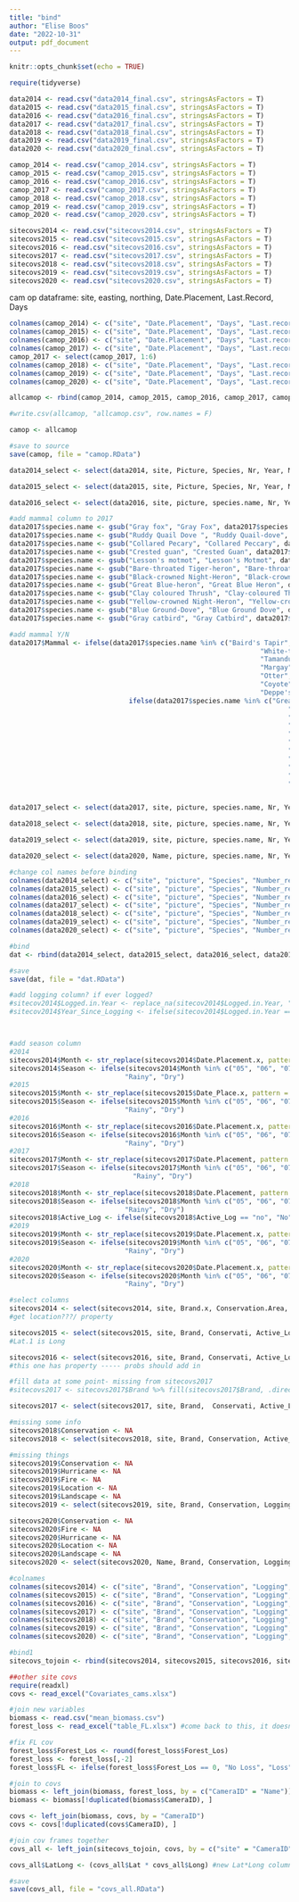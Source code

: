 ```yaml
---
title: "bind"
author: "Elise Boos"
date: "2022-10-31"
output: pdf_document
---
```


```r
knitr::opts_chunk$set(echo = TRUE)
```

```r
require(tidyverse)

data2014 <- read.csv("data2014_final.csv", stringsAsFactors = T)
data2015 <- read.csv("data2015_final.csv", stringsAsFactors = T)
data2016 <- read.csv("data2016_final.csv", stringsAsFactors = T)
data2017 <- read.csv("data2017_final.csv", stringsAsFactors = T)
data2018 <- read.csv("data2018_final.csv", stringsAsFactors = T)
data2019 <- read.csv("data2019_final.csv", stringsAsFactors = T)
data2020 <- read.csv("data2020_final.csv", stringsAsFactors = T)

camop_2014 <- read.csv("camop_2014.csv", stringsAsFactors = T)
camop_2015 <- read.csv("camop_2015.csv", stringsAsFactors = T)
camop_2016 <- read.csv("camop_2016.csv", stringsAsFactors = T)
camop_2017 <- read.csv("camop_2017.csv", stringsAsFactors = T)
camop_2018 <- read.csv("camop_2018.csv", stringsAsFactors = T)
camop_2019 <- read.csv("camop_2019.csv", stringsAsFactors = T)
camop_2020 <- read.csv("camop_2020.csv", stringsAsFactors = T)

sitecovs2014 <- read.csv("sitecovs2014.csv", stringsAsFactors = T)
sitecovs2015 <- read.csv("sitecovs2015.csv", stringsAsFactors = T)
sitecovs2016 <- read.csv("sitecovs2016.csv", stringsAsFactors = T)
sitecovs2017 <- read.csv("sitecovs2017.csv", stringsAsFactors = T)
sitecovs2018 <- read.csv("sitecovs2018.csv", stringsAsFactors = T)
sitecovs2019 <- read.csv("sitecovs2019.csv", stringsAsFactors = T)
sitecovs2020 <- read.csv("sitecovs2020.csv", stringsAsFactors = T)

```

cam op dataframe: site, easting, northing, Date.Placement, Last.Record, Days
```r
colnames(camop_2014) <- c("site", "Date.Placement", "Days", "Last.record", "Northing", "Easting")
colnames(camop_2015) <- c("site", "Date.Placement", "Days", "Last.record", "Northing", "Easting")
colnames(camop_2016) <- c("site", "Date.Placement", "Days", "Last.record", "Northing", "Easting")
colnames(camop_2017) <- c("site", "Date.Placement", "Days", "Last.record", "Northing", "Easting", "Logging")
camop_2017 <- select(camop_2017, 1:6)
colnames(camop_2018) <- c("site", "Date.Placement", "Days", "Last.record", "Northing", "Easting")
colnames(camop_2019) <- c("site", "Date.Placement", "Days", "Last.record", "Northing", "Easting")
colnames(camop_2020) <- c("site", "Date.Placement", "Days", "Last.record", "Northing", "Easting")

allcamop <- rbind(camop_2014, camop_2015, camop_2016, camop_2017, camop_2018, camop_2019, camop_2020)

#write.csv(allcamop, "allcamop.csv", row.names = F)

camop <- allcamop

#save to source
save(camop, file = "camop.RData")
```



```r

data2014_select <- select(data2014, site, Picture, Species, Nr, Year, Month, Day, Hour_exact, obsdate, Mammal, Easting.x, Northing.x, date_time_obs)

data2015_select <- select(data2015, site, Picture, Species, Nr, Year, Month, Day, Hour_exact, obsdate, Mammal, Easting.1, Northing.1, date_time_obs)

data2016_select <- select(data2016, site, picture, species.name, Nr, Year, Month, Day, Hour.Exact, obsdate, Mammal, Easting, Northing, date_time_obs)

#add mammal column to 2017
data2017$species.name <- gsub("Gray fox", "Gray Fox", data2017$species.name)
data2017$species.name <- gsub("Ruddy Quail Dove ", "Ruddy Quail-dove", data2017$species.name)
data2017$species.name <- gsub("Collared Pecary", "Collared Peccary", data2017$species.name)
data2017$species.name <- gsub("Crested guan", "Crested Guan", data2017$species.name)
data2017$species.name <- gsub("Lesson's motmot", "Lesson's Motmot", data2017$species.name)
data2017$species.name <- gsub("Bare-throated Tiger-heron", "Bare-throated Tiger Heron", data2017$species.name)
data2017$species.name <- gsub("Black-crowned Night-Heron", "Black-crowned Night Heron", data2017$species.name)
data2017$species.name <- gsub("Great Blue-heron", "Great Blue Heron", data2017$species.name)
data2017$species.name <- gsub("Clay coloured Thrush", "Clay-coloured Thrush", data2017$species.name)
data2017$species.name <- gsub("Yellow-crowned Night-Heron", "Yellow-crowned Night Heron", data2017$species.name)
data2017$species.name <- gsub("Blue Ground-Dove", "Blue Ground Dove", data2017$species.name)
data2017$species.name <- gsub("Gray catbird", "Gray Catbird", data2017$species.name)

#add mammal Y/N
data2017$Mammal <- ifelse(data2017$species.name %in% c("Baird's Tapir", "Puma", "Red Brocket Deer", "White-lipped Peccary", 
                                                               "White-tailed Deer", "Ocelot", "Agouti", "Gray Fox", 
                                                               "Tamandua", "White-nosed Coati", "Common Opossum", "Jaguar", 
                                                               "Margay", "Paca", "Tayra", "Racoon", "Striped Hog-nosed Skunk", 
                                                               "Otter", "Brown Four-eyed Opossum", "Nine-banded Armadillo", 
                                                               "Coyote", "Jaguarundi", "Rodent", "Social Flycatcher", "Squirrel", 
                                                               "Deppe's Squirrel"), "Yes",
                              ifelse(data2017$species.name %in% c("Great Curassow", "Ocellated Turkey", "Unknown", "Humans", 
                                                                      "Mottled Owl", "Neeltje", "Gray-headed Dove", "Chachalaca", 
                                                                      "Ruddy Quail-dove", "Black-faced Antthrush", "Scaled Pigeon", 
                                                                      "Collared Peccary", "Lesson's Motmot", "Wood Thrush", 
                                                                      "Boat-billed Heron", "Slaty-breasted Tinamou", "Bare-throated Tiger Heron", 
                                                                      "Black-crowned Night Heron", "Cane Toad", "Great Blue Heron", 
                                                                      "Great Tinamou", "Limpkin", "Agami Heron", "Clay-coloured Thrush", 
                                                                      "Yellow-crowned Night Heron", "Russet-naped Woodrail", "Bird", 
                                                                      "Blue Ground Dove", "Gray Catbird", "Gray-chested Dove", "Hawk", 
                                                                      "Northern Waterthrush", "Ornate Hawk-eagle", "Roadside Hawk", 
                                                                      "Little Tinamou", "Crested Guan"), "No", NA))


data2017_select <- select(data2017, site, picture, species.name, Nr, Year, Month, Day, Hour.Exact, obsdate, Mammal, Easting, Northing, date_time_obs)

data2018_select <- select(data2018, site, picture, species.name, Nr, Year, Month, Day, Hour.Exact, obsdate, Mammal, Easting.y, Northing.y, date_time_obs)

data2019_select <- select(data2019, site, picture, species.name, Nr, Year, Month, Day, Hour.Exact, obsdate, Mammal, Easting.y, Northing.y, date_time_obs)

data2020_select <- select(data2020, Name, picture, species.name, Nr, Year, Month, Day, Hour.Exact, obsdate, Mammal, Easting.x, Northing.x, date_time_obs)

#change col names before binding
colnames(data2014_select) <- c("site", "picture", "Species", "Number_recorded", "Year", "Month", "Day", "Hour", "obsdate", "Mammal", "Easting", "Northing", "date_time_obs")
colnames(data2015_select) <- c("site", "picture", "Species", "Number_recorded", "Year", "Month", "Day", "Hour", "obsdate", "Mammal", "Easting", "Northing", "date_time_obs")
colnames(data2016_select) <- c("site", "picture", "Species", "Number_recorded", "Year", "Month", "Day", "Hour", "obsdate", "Mammal", "Easting", "Northing", "date_time_obs")
colnames(data2017_select) <- c("site", "picture", "Species", "Number_recorded", "Year", "Month", "Day", "Hour", "obsdate", "Mammal", "Easting", "Northing", "date_time_obs")
colnames(data2018_select) <- c("site", "picture", "Species", "Number_recorded", "Year", "Month", "Day", "Hour", "obsdate", "Mammal", "Easting", "Northing", "date_time_obs")
colnames(data2019_select) <- c("site", "picture", "Species", "Number_recorded", "Year", "Month", "Day", "Hour", "obsdate", "Mammal", "Easting", "Northing", "date_time_obs")
colnames(data2020_select) <- c("site", "picture", "Species", "Number_recorded", "Year", "Month", "Day", "Hour", "obsdate", "Mammal", "Easting", "Northing", "date_time_obs")

#bind
dat <- rbind(data2014_select, data2015_select, data2016_select, data2017_select, data2018_select, data2019_select, data2020_select)

#save
save(dat, file = "dat.RData")
```



```r

#add logging column? if ever logged?
#sitecov2014$Logged.in.Year <- replace_na(sitecov2014$Logged.in.Year, "No") #na to No
#sitecov2014$Year_Since_Logging <- ifelse(sitecov2014$Logged.in.Year == "No", "No","Yes")



#add season column
#2014
sitecovs2014$Month <- str_replace(sitecovs2014$Date.Placement.x, pattern = ".*-([^-]*)-.*", replacement = "\\1")
sitecovs2014$Season <- ifelse(sitecovs2014$Month %in% c("05", "06", "07", "08", "09", "10"), 
                             "Rainy", "Dry")
#2015
sitecovs2015$Month <- str_replace(sitecovs2015$Date_Place.x, pattern = ".*-([^-]*)-.*", replacement = "\\1")
sitecovs2015$Season <- ifelse(sitecovs2015$Month %in% c("05", "06", "07", "08", "09", "10"), 
                             "Rainy", "Dry")
#2016
sitecovs2016$Month <- str_replace(sitecovs2016$Date.Placement.x, pattern = ".*-([^-]*)-.*", replacement = "\\1")
sitecovs2016$Season <- ifelse(sitecovs2016$Month %in% c("05", "06", "07", "08", "09", "10"), 
                             "Rainy", "Dry")
#2017
sitecovs2017$Month <- str_replace(sitecovs2017$Date.Placement, pattern = ".*-([^-]*)-.*", replacement = "\\1")
sitecovs2017$Season <- ifelse(sitecovs2017$Month %in% c("05", "06", "07", "08", "09", "10"), 
                               "Rainy", "Dry")
#2018
sitecovs2018$Month <- str_replace(sitecovs2018$Date.Placement, pattern = ".*-([^-]*)-.*", replacement = "\\1")
sitecovs2018$Season <- ifelse(sitecovs2018$Month %in% c("05", "06", "07", "08", "09", "10"), 
                             "Rainy", "Dry")
sitecovs2018$Active_Log <- ifelse(sitecovs2018$Active_Log == "no", "No", "Yes") #fix error
#2019
sitecovs2019$Month <- str_replace(sitecovs2019$Date.Placement.x, pattern = ".*-([^-]*)-.*", replacement = "\\1")
sitecovs2019$Season <- ifelse(sitecovs2019$Month %in% c("05", "06", "07", "08", "09", "10"), 
                             "Rainy", "Dry")
#2020
sitecovs2020$Month <- str_replace(sitecovs2020$Date.Placement.x, pattern = ".*-([^-]*)-.*", replacement = "\\1")
sitecovs2020$Season <- ifelse(sitecovs2020$Month %in% c("05", "06", "07", "08", "09", "10"), 
                             "Rainy", "Dry")

#select columns
sitecovs2014 <- select(sitecovs2014, site, Brand.x, Conservation.Area, Active.Logging, Hurricane.Damage, Fire.Damage, Location.descr., Landscape, Lat, Lon, Season)
#get location???/ property 

sitecovs2015 <- select(sitecovs2015, site, Brand, Conservati, Active_Log, Hurricane, Fire_Damag, Location_d, Landscape, Lat, Lat.1, Season)
#Lat.1 is Long

sitecovs2016 <- select(sitecovs2016, site, Brand, Conservati, Active_Log, Hurricane, Fire_Damag, Location_d, Landscape, Lat, Long, Season)
#this one has property ----- probs should add in 

#fill data at some point- missing from sitecovs2017
#sitecovs2017 <- sitecovs2017$Brand %>% fill(sitecovs2017$Brand, .direction = "down")

sitecovs2017 <- select(sitecovs2017, site, Brand,  Conservati, Active_Log, Hurricane, Fire_Damag, Location_d, Landscape, Lat, Long, Season)

#missing some info
sitecovs2018$Conservation <- NA
sitecovs2018 <- select(sitecovs2018, site, Brand, Conservation, Active_Log, Hurricane, Fire_Damag, Location_d, Landscape, Lat, Long, Season)

#missing things
sitecovs2019$Conservation <- NA
sitecovs2019$Hurricane <- NA
sitecovs2019$Fire <- NA
sitecovs2019$Location <- NA
sitecovs2019$Landscape <- NA
sitecovs2019 <- select(sitecovs2019, site, Brand, Conservation, Logging, Hurricane, Fire, Location, Landscape, Lat, Long, Season)

sitecovs2020$Conservation <- NA
sitecovs2020$Fire <- NA
sitecovs2020$Hurricane <- NA
sitecovs2020$Location <- NA
sitecovs2020$Landscape <- NA
sitecovs2020 <- select(sitecovs2020, Name, Brand, Conservation, Logging, Hurricane, Fire, Location, Landscape, Lat, Long, Season)

#colnames
colnames(sitecovs2014) <- c("site", "Brand", "Conservation", "Logging", "Hurricane", "Fire", "Location", "Landscape", "Lat", "Long", "Season")
colnames(sitecovs2015) <- c("site", "Brand", "Conservation", "Logging", "Hurricane", "Fire", "Location", "Landscape", "Lat", "Long", "Season")
colnames(sitecovs2016) <- c("site", "Brand", "Conservation", "Logging", "Hurricane", "Fire", "Location", "Landscape", "Lat", "Long", "Season")
colnames(sitecovs2017) <- c("site", "Brand", "Conservation", "Logging", "Hurricane", "Fire", "Location", "Landscape", "Lat", "Long", "Season")
colnames(sitecovs2018) <- c("site", "Brand", "Conservation", "Logging", "Hurricane", "Fire", "Location", "Landscape", "Lat", "Long", "Season")
colnames(sitecovs2019) <- c("site", "Brand", "Conservation", "Logging", "Hurricane", "Fire", "Location", "Landscape", "Lat", "Long", "Season")
colnames(sitecovs2020) <- c("site", "Brand", "Conservation", "Logging", "Hurricane", "Fire", "Location", "Landscape", "Lat", "Long", "Season")

#bind1
sitecovs_tojoin <- rbind(sitecovs2014, sitecovs2015, sitecovs2016, sitecovs2017, sitecovs2018, sitecovs2019, sitecovs2020)

##other site covs
require(readxl)
covs <- read_excel("Covariates_cams.xlsx")

#join new variables
biomass <- read.csv("mean_biomass.csv")
forest_loss <- read_excel("table_FL.xlsx") #come back to this, it doesnt seem right

#fix FL cov
forest_loss$Forest_Los <- round(forest_loss$Forest_Los)
forest_loss <- forest_loss[,-2]
forest_loss$FL <- ifelse(forest_loss$Forest_Los == 0, "No Loss", "Loss")

#join to covs
biomass <- left_join(biomass, forest_loss, by = c("CameraID" = "Name"))
biomass <- biomass[!duplicated(biomass$CameraID), ]

covs <- left_join(biomass, covs, by = "CameraID")
covs <- covs[!duplicated(covs$CameraID), ]

#join cov frames together
covs_all <- left_join(sitecovs_tojoin, covs, by = c("site" = "CameraID"))

covs_all$LatLong <- (covs_all$Lat * covs_all$Long) #new Lat*Long column to account for autocorrelation

#save
save(covs_all, file = "covs_all.RData")
```
